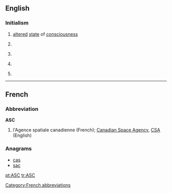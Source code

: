 ==English==

===Initialism===
{{head|en|initialism}}

# [[altered]] [[state]] of [[consciousness]]
# {{context|Australia|lang=en}} {{w|Australian Sports Commission}}
# {{context|Canada|lang=en}} {{w|Advertising Standards Canada}}
# {{context|UK|lang=en}} {{w|Association of Speakers Clubs}}
# {{context|UK|lang=en}} {{w|Avon and Somerset Constabulary}}

----

==French==

===Abbreviation===
'''ASC''' {{g|f}}
# l'Agence spatiale canadienne (French); [[w:Canadian Space Agency|Canadian Space Agency]], [[CSA]] (English)

===Anagrams===
* [[cas#French|cas]]
* [[sac#French|sac]]

[[Category:French abbreviations]]

[[pt:ASC]]
[[tr:ASC]]